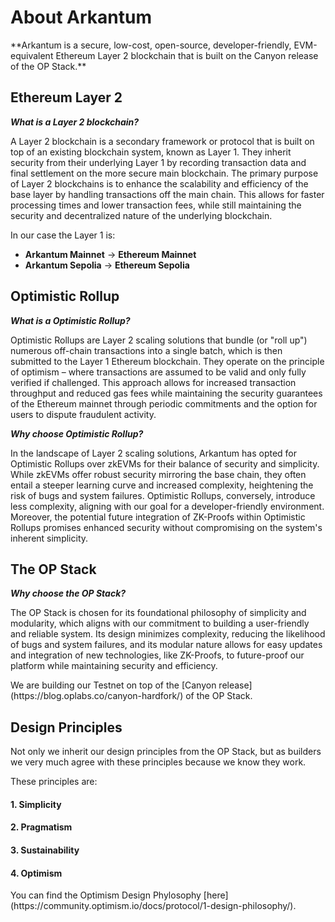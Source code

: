 
# About Arkantum

<Callout type="info">
  **Arkantum is a secure, low-cost, open-source, developer-friendly,
  EVM-equivalent Ethereum Layer 2 blockchain that is built on the Canyon release
  of the OP Stack.**
</Callout>

## Ethereum Layer 2

_**What is a Layer 2 blockchain?**_

A Layer 2 blockchain is a secondary framework or protocol that is built on top of an existing blockchain system, known as Layer 1.
They inherit security from their underlying Layer 1 by recording transaction data and final settlement on the more secure main blockchain.
The primary purpose of Layer 2 blockchains is to enhance the scalability and efficiency of the base layer by handling transactions off the main chain. This allows for faster processing times and lower transaction fees, while still maintaining the security and decentralized nature of the underlying blockchain.

In our case the Layer 1 is:

- **Arkantum Mainnet** &rarr; **Ethereum Mainnet**
- **Arkantum Sepolia** &rarr; **Ethereum Sepolia**

## Optimistic Rollup

_**What is a Optimistic Rollup?**_

Optimistic Rollups are Layer 2 scaling solutions that bundle (or "roll up") numerous off-chain transactions into a single batch, which is then submitted to the Layer 1 Ethereum blockchain. They operate on the principle of optimism – where transactions are assumed to be valid and only fully verified if challenged. This approach allows for increased transaction throughput and reduced gas fees while maintaining the security guarantees of the Ethereum mainnet through periodic commitments and the option for users to dispute fraudulent activity.

_**Why choose Optimistic Rollup?**_

In the landscape of Layer 2 scaling solutions, Arkantum has opted for Optimistic Rollups over zkEVMs for their balance of security and simplicity. While zkEVMs offer robust security mirroring the base chain, they often entail a steeper learning curve and increased complexity, heightening the risk of bugs and system failures. Optimistic Rollups, conversely, introduce less complexity, aligning with our goal for a developer-friendly environment. Moreover, the potential future integration of ZK-Proofs within Optimistic Rollups promises enhanced security without compromising on the system's inherent simplicity.

## The OP Stack

_**Why choose the OP Stack?**_

The OP Stack is chosen for its foundational philosophy of simplicity and modularity, which aligns with our commitment to building a user-friendly and reliable system. Its design minimizes complexity, reducing the likelihood of bugs and system failures, and its modular nature allows for easy updates and integration of new technologies, like ZK-Proofs, to future-proof our platform while maintaining security and efficiency.

<Callout>
  We are building our Testnet on top of the [Canyon
  release](https://blog.oplabs.co/canyon-hardfork/) of the OP Stack.
</Callout>

## Design Principles

Not only we inherit our design principles from the OP Stack, but as builders we very much agree with these principles because we know they work.

These principles are:

#### 1. Simplicity

#### 2. Pragmatism

#### 3. Sustainability

#### 4. Optimism

<Callout emoji="ℹ️">
  You can find the Optimism Design Phylosophy
  [here](https://community.optimism.io/docs/protocol/1-design-philosophy/).
</Callout>

